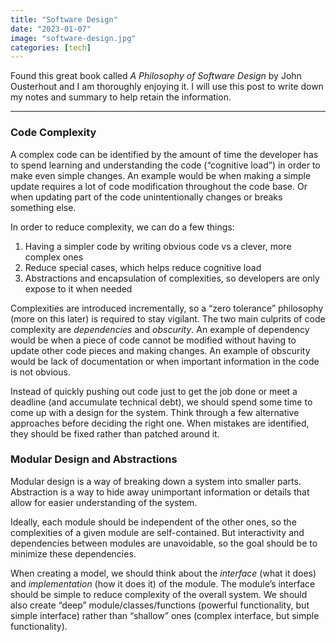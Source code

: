 ```yaml
---
title: "Software Design"
date: "2023-01-07"
image: "software-design.jpg"
categories: [tech]
---
```


Found this great book called *A Philosophy of Software Design* by John Ousterhout and I am thoroughly enjoying it. I will use this post to write down my notes and summary to help retain the information.

---

### Code Complexity

A complex code can be identified by the amount of time the developer has to spend learning and understanding the code ("cognitive load") in order to make even simple changes. An example would be when making a simple update requires a lot of code modification throughout the code base. Or when updating part of the code unintentionally changes or breaks something else.

In order to reduce complexity, we can do a few things:

1. Having a simpler code by writing obvious code vs a clever, more complex ones
2. Reduce special cases, which helps reduce cognitive load
3. Abstractions and encapsulation of complexities, so developers are only expose to it when needed

Complexities are introduced incrementally, so a "zero tolerance" philosophy (more on this later) is required to stay vigilant. The two main culprits of code complexity are *dependencies* and *obscurity*. An example of dependency would be when a piece of code cannot be modified without having to update other code pieces and making changes. An example of obscurity would be lack of documentation or when important information in the code is not obvious.

Instead of quickly pushing out code just to get the job done or meet a deadline (and accumulate technical debt), we should spend some time to come up with a design for the system. Think through a few alternative approaches before deciding the right one. When mistakes are identified, they should be fixed rather than patched around it.

### Modular Design and Abstractions

Modular design is a way of breaking down a system into smaller parts. Abstraction is a way to hide away unimportant information or details that allow for easier understanding of the system.

Ideally, each module should be independent of the other ones, so the complexities of a given module are self-contained. But interactivity and dependencies between modules are unavoidable, so the goal should be to minimize these dependencies.

When creating a model, we should think about the *interface* (what it does) and *implementation* (how it does it) of the module. The module's interface should be simple to reduce complexity of the overall system. We should also create "deep" module/classes/functions (powerful functionality, but simple interface) rather than "shallow" ones (complex interface, but simple functionality).
